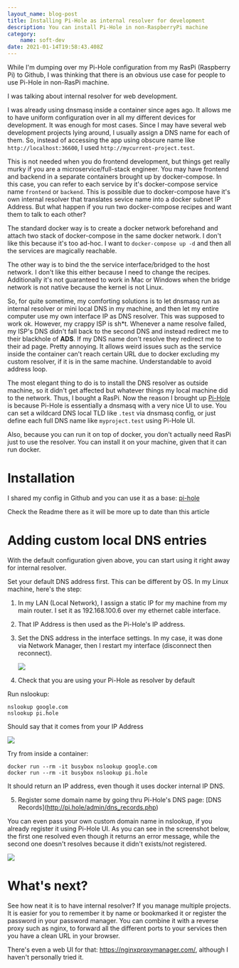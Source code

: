 ```yaml
---
layout_name: blog-post
title: Installing Pi-Hole as internal resolver for development
description: You can install Pi-Hole in non-RaspberryPi machine
category:
    name: soft-dev
date: 2021-01-14T19:58:43.408Z
---
```

While I'm dumping over my Pi-Hole configuration from my RasPi (Raspberry Pi) to Github, I was thinking that there is an obvious use case for people to use Pi-Hole in non-RasPi machine.

I was talking about internal resolver for web development.

I was already using dnsmasq inside a container since ages ago. It allows me to have uniform configuration over in all my different devices for development. It was enough for most cases. Since I may have several web development projects lying around, I usually assign a DNS name for each of them. So, instead of accessing the app using obscure name like `http://localhost:36600`, I used `http://mycurrent-project.test`.

This is not needed when you do frontend development, but things get really murky if you are a microservice/full-stack engineer. You may have frontend and backend in a separate containers brought up by docker-compose. In this case, you can refer to each service by it's docker-compose service name `frontend` or `backend`. This is possible due to docker-compose have it's own internal resolver that translates sevice name into a docker subnet IP Address. But what happen if you run two docker-compose recipes and want them to talk to each other?

The standard docker way is to create a docker network beforehand and attach two stack of docker-compose in the same docker network. I don't like this because it's too ad-hoc. I want to `docker-compose up -d` and then all the services are magically reachable.

The other way is to bind the the service interface/bridged to the host network. I don't like this either because I need to change the recipes. Additionally it's not guaranteed to work in Mac or Windows when the bridge network is not native because the kernel is not Linux.

So, for quite sometime, my comforting solutions is to let dnsmasq run as internal resolver or mini local DNS in my machine, and then let my entire computer use my own interface IP as DNS resolver. This was supposed to work ok. However, my crappy ISP is sh*t. Whenever a name resolve failed, my ISP's DNS didn't fall back to the second DNS and instead redirect me to their blackhole of **ADS**. If my DNS name don't resolve they redirect me to their ad page. Pretty annoying. It allows weird issues such as the service inside the container can't reach certain URL due to docker excluding my custom resolver, if it is in the same machine. Understandable to avoid address loop.

The most elegant thing to do is to install the DNS resolver as outside machine, so it didn't get affected but whatever things my local machine did to the network. Thus, I bought a RasPi. Now the reason I brought up [Pi-Hole](https://pi-hole.net/) is because Pi-Hole is essentially a dnsmasq with a very nice UI to use. You can set a wildcard DNS local TLD like `.test` via dnsmasq config, or just define each full DNS name like `myproject.test` using Pi-Hole UI.

Also, because you can run it on top of docker, you don't actually need RasPi just to use the resolver. You can install it on your machine, given that it can run docker.

# Installation

I shared my config in Github and you can use it as a base: [pi-hole](https://github.com/lucernae/nixos-pi/tree/main/nixos/pihole)

Check the Readme there as it will be more up to date than this article

# Adding custom local DNS entries

With the default configuration given above, you can start using it right away for internal resolver.

Set your default DNS address first. This can be different by OS. In my Linux machine, here's the step:

1. In my LAN (Local Network), I assign a static IP for my machine from my main router. I set it as 192.168.100.6 over my ethernet cable interface.
2. That IP Address is then used as the Pi-Hole's IP address.
3. Set the DNS address in the interface settings. In my case, it was done via Network Manager, then I restart my interface (disconnect then reconnect).

   ![](/images/uploads/screenshot_20210115_033800.png)
4. Check that you are using your Pi-Hole as resolver by default

Run nslookup:

```
nslookup google.com
nslookup pi.hole
```

Should say that it comes from your IP Address

![](/images/uploads/screenshot_20210115_034010.png)

Try from inside a container:

```
docker run --rm -it busybox nslookup google.com
docker run --rm -it busybox nslookup pi.hole
```

It should return an IP address, even though it uses docker internal IP DNS.

5. Register some domain name by going thru Pi-Hole's DNS page: \[DNS Records](http://pi.hole/admin/dns_records.php)

You can even pass your own custom domain name in nslookup, if you already register it using Pi-Hole UI. As you can see in the screenshot below, the first one resolved even though it returns an error message, while the second one doesn't resolves because it didn't exists/not registered.

![](/images/uploads/screenshot_20210115_043756.png)

# What's next?

See how neat it is to have internal resolver? If you manage multiple projects. It is easier for you to remember it by name or bookmarked it or register the password in your password manager. You can combine it with a reverse proxy such as nginx, to forward all the different ports to your services then you have a clean URL in your browser.

There's even a web UI for that: https://nginxproxymanager.com/, although I haven't personally tried it. 